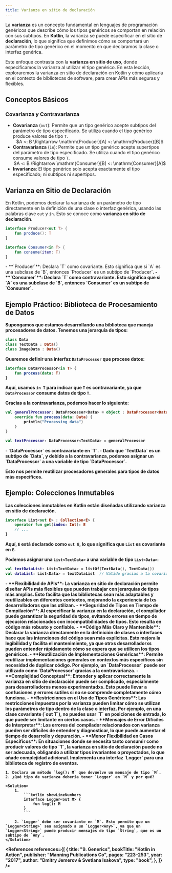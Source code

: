 ```yaml
---
title: Varianza en sitio de declaración
---
```


<ReadingTime />
<GithubRepoLink user="r8vnhill" repo="" />

La **varianza** es un concepto fundamental en lenguajes de programación genéricos que describe cómo los tipos genéricos se comportan en relación con sus subtipos. En **Kotlin**, la varianza se puede especificar en el sitio de **declaración**, lo que significa que definimos cómo se comportará un parámetro de tipo genérico en el momento en que declaramos la clase o interfaz genérica.

Este enfoque contrasta con la **varianza en sitio de uso**, donde especificamos la varianza al utilizar el tipo genérico. En esta lección, exploraremos la varianza en sitio de declaración en Kotlin y cómo aplicarla en el contexto de bibliotecas de software, para crear APIs más seguras y flexibles.

## Conceptos Básicos

### Covarianza y Contravarianza

- **Covarianza** (`out`): Permite que un tipo genérico acepte subtipos del parámetro de tipo especificado. Se utiliza cuando el tipo genérico produce valores de tipo `T`.
    <center>
        $A <: B \Rightarrow \mathrm{Producer}[A] <: \mathrm{Producer}[B]$
    </center>
- **Contravarianza** (`in`): Permite que un tipo genérico acepte supertipos del parámetro de tipo especificado. Se utiliza cuando el tipo genérico consume valores de tipo `T`.
    <center>
        $A <: B \Rightarrow \mathrm{Consumer}[B] <: \mathrm{Consumer}[A]$
    </center>
- **Invarianza**: El tipo genérico solo acepta exactamente el tipo especificado; ni subtipos ni supertipos.

## Varianza en Sitio de Declaración

En Kotlin, podemos declarar la varianza de un parámetro de tipo directamente en la definición de una clase o interfaz genérica, usando las palabras clave `out` y `in`. Esto se conoce como **varianza en sitio de declaración**.

```kotlin showLineNumbers
interface Producer<out T> {
    fun produce(): T
}

interface Consumer<in T> {
    fun consume(item: T)
}
```

<Explanation>
    - **`Producer<out T>`**: Declara `T` como covariante. Esto significa que si `A` es una subclase de `B`, entonces `Producer<A>` es un subtipo de `Producer<B>`.
    - **`Consumer<in T>`**: Declara `T` como contravariante. Esto significa que si `A` es una subclase de `B`, entonces `Consumer<B>` es un subtipo de `Consumer<A>`.    
</Explanation>

## Ejemplo Práctico: Biblioteca de Procesamiento de Datos

Supongamos que estamos desarrollando una biblioteca que maneja procesadores de datos. Tenemos una jerarquía de tipos:

```kotlin showLineNumbers
class Data
class TextData : Data()
class ImageData : Data()
```

Queremos definir una interfaz `DataProcessor` que procese datos:

```kotlin showLineNumbers
interface DataProcessor<in T> {
    fun process(data: T)
}
```

Aquí, usamos `in T` para indicar que `T` es contravariante, ya que `DataProcessor` **consume** datos de tipo `T`.

Gracias a la contravarianza, podemos hacer lo siguiente:

```kotlin showLineNumbers
val generalProcessor: DataProcessor<Data> = object : DataProcessor<Data> {
    override fun process(data: Data) {
        println("Processing data")
    }
}

val textProcessor: DataProcessor<TextData> = generalProcessor
```

<Explanation>
    - `DataProcessor<in T>` es contravariante en `T`.
    - Dado que `TextData` es un subtipo de `Data`, y debido a la contravarianza, podemos asignar un `DataProcessor<Data>` a una variable de tipo `DataProcessor<TextData>`.
</Explanation>

Esto nos permite reutilizar procesadores generales para tipos de datos más específicos.

## Ejemplo: Colecciones Inmutables

Las colecciones inmutables en Kotlin están diseñadas utilizando varianza en sitio de declaración.

```kotlin showLineNumbers
interface List<out E> : Collection<E> {
    operator fun get(index: Int): E
    // ...
}
```

Aquí, `E` está declarado como `out E`, lo que significa que `List` es covariante en `E`.

Podemos asignar una `List<TextData>` a una variable de tipo `List<Data>`:

```kotlin showLineNumbers
val textDataList: List<TextData> = listOf(TextData(), TextData())
val dataList: List<Data> = textDataList  // Válido gracias a la covarianza
```


<ProCons>
   <Pros>
      - **Flexibilidad de APIs**: La varianza en sitio de declaración permite diseñar APIs más flexibles que pueden trabajar con jerarquías de tipos más amplias. Esto facilita que las bibliotecas sean más adaptables y reutilizables en diferentes contextos, mejorando la experiencia de lxs desarrolladorxs que las utilizan.
      - **Seguridad de Tipos en Tiempo de Compilación**: Al especificar la varianza en la declaración, el compilador puede garantizar la seguridad de tipos, evitando errores en tiempo de ejecución relacionados con incompatibilidades de tipos. Esto resulta en código más robusto y confiable.
      - **Código Más Claro y Mantenible**: Declarar la varianza directamente en la definición de clases o interfaces hace que las intenciones del código sean más explícitas. Esto mejora la legibilidad y facilita el mantenimiento, ya que otrxs desarrolladorxs pueden entender rápidamente cómo se espera que se utilicen los tipos genéricos.
      - **Reutilización de Implementaciones Genéricas**: Permite reutilizar implementaciones generales en contextos más específicos sin necesidad de duplicar código. Por ejemplo, un `DataProcessor<Data>` puede ser utilizado como `DataProcessor<TextData>` gracias a la contravarianza.
   </Pros>
   <Cons>
      - **Complejidad Conceptual**: Entender y aplicar correctamente la varianza en sitio de declaración puede ser complicado, especialmente para desarrolladorxs menos experimentadxs. Esto puede llevar a confusiones y errores sutiles si no se comprende completamente cómo funciona.
      - **Restricciones en el Uso de Tipos Genéricos**: Las restricciones impuestas por la varianza pueden limitar cómo se utilizan los parámetros de tipo dentro de la clase o interfaz. Por ejemplo, en una clase covariante (`out T`), no puedes usar `T` en posiciones de entrada, lo que puede ser limitante en ciertos casos.
      - **Mensajes de Error Difíciles de Interpretar**: Los errores del compilador relacionados con varianza pueden ser difíciles de entender y diagnosticar, lo que puede aumentar el tiempo de desarrollo y depuración.
      - **Menor Flexibilidad en Casos Específicos**: En situaciones donde se necesita tanto consumir como producir valores de tipo `T`, la varianza en sitio de declaración puede no ser adecuada, obligando a utilizar tipos invariantes o proyectados, lo que añade complejidad adicional.
   </Cons>
</ProCons>

<Exercise>
    Implementa una interfaz `Logger` para una biblioteca de registro de eventos.

    1. Declara un método `log(): M` que devuelve un mensaje de tipo `M`.
    2. ¿Qué tipo de varianza debería tener `Logger` en `M` y por qué?
    
    <Solution>
        1. 
            ```kotlin showLineNumbers
            interface Logger<out M> {
                fun log(): M
            }
            ```

        2. `Logger` debe ser covariante en `M`. Esto permite que un `Logger<String>` sea asignado a un `Logger<Any>`, ya que un `Logger<String>` puede producir mensajes de tipo `String`, que es un subtipo de `Any`.
    </Solution>
</Exercise>

<div className="language-card-container">
    <LanguageCard
        logoSrc="https://upload.wikimedia.org/wikipedia/commons/thumb/4/4c/Typescript_logo_2020.svg/2048px-Typescript_logo_2020.svg.png"
        language="TypeScript"
        link="/docs/generics/declaration/ts"
    />
</div>

<References references={[
    {
        title: "9. Generics",
        bookTitle: "Kotlin in Action",
        publisher: "Manning Publications Co",
        pages: "223–253",
        year: "2017",
        author: "Dmitry Jemerov & Svetlana Isakova",
        type: "book",
    },
]} />
